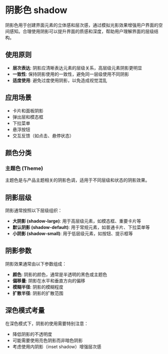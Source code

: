 

# 阴影色 shadow

阴影色用于创建界面元素的立体感和层次感，通过模拟光影效果增强用户界面的空间感知。合理使用阴影可以提升界面的质感和深度，帮助用户理解界面的层级结构。

## 使用原则

- **层次表达**: 阴影应清晰表达元素的层级关系，高层级元素阴影更明显
- **一致性**: 保持阴影使用的一致性，避免同一层级使用不同阴影
- **适度使用**: 避免过度使用阴影，以免造成视觉混乱

## 应用场景

- 卡片和面板阴影
- 弹出层和模态框
- 下拉菜单
- 悬浮按钮
- 交互反馈（如点击、悬停状态）

## 颜色分类

### 主题色 (Theme)

主题色是与产品主题相关的阴影色调，适用于不同层级和状态的阴影效果。

<Table
  sticky={{ top: 70 }}
  size="default"
  columns={shadowColumns}
  dataSource={shadowThemes}
  pagination={false}
/>

## 阴影层级

阴影通常按照以下层级组织：

- **大阴影 (shadow-large)**: 用于高层级元素，如模态框、重要卡片等
- **默认阴影 (shadow-default)**: 用于常规元素，如普通卡片、下拉菜单等
- **小阴影 (shadow-small)**: 用于低层级元素，如按钮、提示框等

## 阴影参数

阴影效果通常由以下参数组成：

- **颜色**: 阴影的颜色，通常是半透明的黑色或主题色
- **偏移量**: 阴影在水平和垂直方向的偏移
- **模糊半径**: 阴影的模糊程度
- **扩散半径**: 阴影的扩散范围

## 深色模式考量

在深色模式下，阴影的使用需要特别注意：

- 降低阴影的不透明度
- 可能需要使用亮色阴影而非暗色阴影
- 考虑使用内阴影（inset shadow）增强层次感
